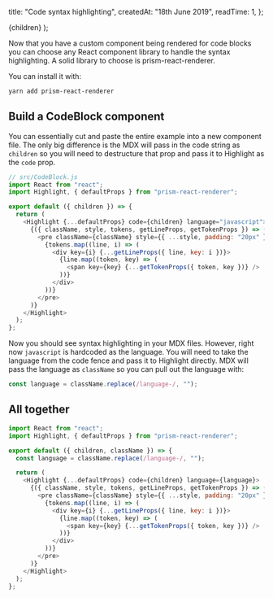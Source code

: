 
  title: "Code syntax highlighting",
  createdAt: "18th June 2019",
  readTime: 1,
};

  <PostLayout meta={meta}>{children}</PostLayout>
);

Now that you have a custom component being rendered for code blocks you can choose any React component library to handle the syntax highlighting. A solid library to choose is <ExternalLink href="https://github.com/FormidableLabs/prism-react-renderer">prism-react-renderer</ExternalLink>.

You can install it with:

```bash
yarn add prism-react-renderer
```

## Build a CodeBlock component

You can essentially cut and paste the entire example into a new component file. The only big difference is the MDX will pass in the code string as `children` so you will need to destructure that prop and pass it to Highlight as the `code` prop.

```javascript
// src/CodeBlock.js
import React from "react";
import Highlight, { defaultProps } from "prism-react-renderer";

export default ({ children }) => {
  return (
    <Highlight {...defaultProps} code={children} language="javascript">
      {({ className, style, tokens, getLineProps, getTokenProps }) => (
        <pre className={className} style={{ ...style, padding: "20px" }}>
          {tokens.map((line, i) => (
            <div key={i} {...getLineProps({ line, key: i })}>
              {line.map((token, key) => (
                <span key={key} {...getTokenProps({ token, key })} />
              ))}
            </div>
          ))}
        </pre>
      )}
    </Highlight>
  );
};
```

Now you should see syntax highlighting in your MDX files. However, right now `javascript` is hardcoded as the language. You will need to take the language from the code fence and pass it to Highlight directly. MDX will pass the language as `className` so you can pull out the language with:

```javascript
const language = className.replace(/language-/, "");
```

## All together

```javascript
import React from "react";
import Highlight, { defaultProps } from "prism-react-renderer";

export default ({ children, className }) => {
  const language = className.replace(/language-/, "");

  return (
    <Highlight {...defaultProps} code={children} language={language}>
      {({ className, style, tokens, getLineProps, getTokenProps }) => (
        <pre className={className} style={{ ...style, padding: "20px" }}>
          {tokens.map((line, i) => (
            <div key={i} {...getLineProps({ line, key: i })}>
              {line.map((token, key) => (
                <span key={key} {...getTokenProps({ token, key })} />
              ))}
            </div>
          ))}
        </pre>
      )}
    </Highlight>
  );
};
```
